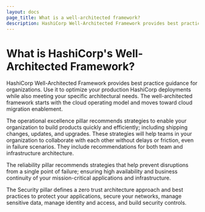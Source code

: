 ```yaml
---
layout: docs
page_title: What is a well-architected framework?
description: HashiCorp Well-Architected Framework provides best practice guidance for organizations.
---
```


<!-- REQUIRED PLACEHOLDER FILE -->

# What is HashiCorp's Well-Architected Framework?

HashiCorp Well-Architected Framework provides best practice guidance for organizations. Use it to optimize your production HashiCorp deployments while also meeting your specific architectural needs. The well-architected framework starts with the cloud operating model and moves toward cloud migration enablement.

The operational excellence pillar recommends strategies to enable your organization to build products quickly and efficiently; including shipping changes, updates, and upgrades. These strategies will help teams in your organization to collaborate with each other without delays or friction, even in failure scenarios. They include recommendations for both team and infrastructure architecture.

The reliability pillar recommends strategies that help prevent disruptions from a single point of failure; ensuring high availability and business continuity of your mission-critical applications and infrastructure.

The Security pillar defines a zero trust architecture approach and best practices to protect your applications, secure your networks, manage sensitive data, manage identity and access, and build security controls.
